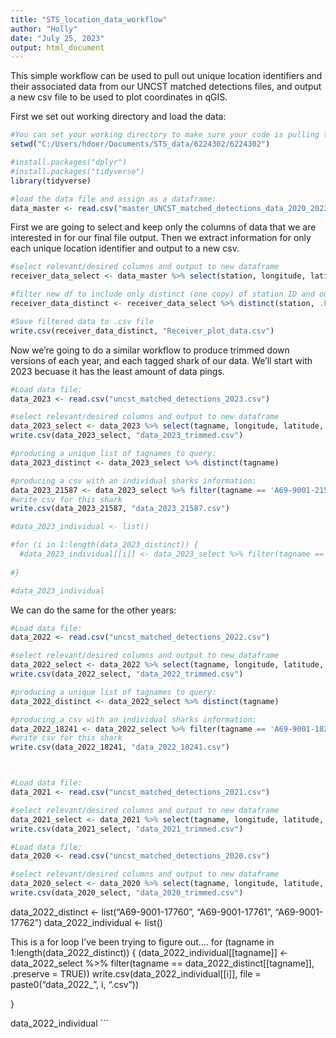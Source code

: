 ```yaml
---
title: "STS_location_data_workflow"
author: "Holly"
date: "July 25, 2023"
output: html_document
---
```


This simple workflow can be used to pull out unique location identifiers and their associated data from our UNCST matched detections files, and output a new csv file to be used to plot coordinates in qGIS. 

First we set out working directory and load the data: 

```r
#You can set your working directory to make sure your code is pulling the files you want.
setwd("C:/Users/hdoer/Documents/STS_data/6224302/6224302")

#install.packages("dplyr")
#install.packages("tidyverse")
library(tidyverse)

#load the data file and assign as a dataframe: 
data_master <- read.csv("master_UNCST_matched_detections_data_2020_2023.csv") #read in data

```

First we are going to select and keep only the columns of data that we are interested in for our final file output. Then we extract information for only each unique location identifier and output to a new csv. 

```r
#select relevant/desired columns and output to new dataframe
receiver_data_select <- data_master %>% select(station, longitude, latitude, receiver_group)

#filter new df to include only distinct (one copy) of station ID and output entire row to new dataframe
receiver_data_distinct <- receiver_data_select %>% distinct(station, .keep_all=TRUE) 

#Save filtered data to .csv file 
write.csv(receiver_data_distinct, "Receiver_plot_data.csv")
```

Now we're going to do a similar workflow to produce trimmed down versions of each year, and each tagged shark of our data. We'll start with 2023 becuase it has the least amount of data pings.

```r

#Load data file:
data_2023 <- read.csv("uncst_matched_detections_2023.csv")

#select relevant/desired columns and output to new dataframe
data_2023_select <- data_2023 %>% select(tagname, longitude, latitude, datecollected, yearcollected, monthcollected, daycollected, julianday, timeofday, receiver_group)
write.csv(data_2023_select, "data_2023_trimmed.csv")

#producing a unique list of tagnames to query:
data_2023_distinct <- data_2023_select %>% distinct(tagname)

#producing a csv with an individual sharks information:
data_2023_21587 <- data_2023_select %>% filter(tagname == 'A69-9001-21587', .preserve = TRUE)
#write csv for this shark
write.csv(data_2023_21587, "data_2023_21587.csv")

#data_2023_individual <- list()

#for (i in 1:length(data_2023_distinct)) {
  #data_2023_individual[[i]] <- data_2023_select %>% filter(tagname == data_2023_select[[i]], .preserve = TRUE)
  
#}

#data_2023_individual
```

We can do the same for the other years:
```r

#Load data file:
data_2022 <- read.csv("uncst_matched_detections_2022.csv")

#select relevant/desired columns and output to new dataframe
data_2022_select <- data_2022 %>% select(tagname, longitude, latitude, datecollected, yearcollected, monthcollected, daycollected, julianday, timeofday, receiver_group)
write.csv(data_2022_select, "data_2022_trimmed.csv")

#producing a unique list of tagnames to query:
data_2022_distinct <- data_2022_select %>% distinct(tagname)

#producing a csv with an individual sharks information:
data_2022_18241 <- data_2022_select %>% filter(tagname == 'A69-9001-18241', .preserve = TRUE)
#write csv for this shark
write.csv(data_2022_18241, "data_2022_18241.csv")



#Load data file:
data_2021 <- read.csv("uncst_matched_detections_2021.csv")

#select relevant/desired columns and output to new dataframe
data_2021_select <- data_2021 %>% select(tagname, longitude, latitude, datecollected, yearcollected, monthcollected, daycollected, julianday, timeofday, receiver_group)
write.csv(data_2021_select, "data_2021_trimmed.csv")

#Load data file:
data_2020 <- read.csv("uncst_matched_detections_2020.csv")

#select relevant/desired columns and output to new dataframe
data_2020_select <- data_2020 %>% select(tagname, longitude, latitude, datecollected, yearcollected, monthcollected, daycollected, julianday, timeofday, receiver_group)
write.csv(data_2020_select, "data_2020_trimmed.csv")

```

data_2022_distinct <- list("A69-9001-17760", "A69-9001-17761",
"A69-9001-17762")
data_2022_individual <- list()

This is a for loop I've been trying to figure out....
for (tagname in 1:length(data_2022_distinct)) {
 (data_2022_individual[[tagname]] <- data_2022_select %>% filter(tagname == data_2022_distinct[[tagname]], .preserve = TRUE)) 
  write.csv(data_2022_individual[[i]], file = paste0("data_2022_", i, ".csv"))
  
}

data_2022_individual
```